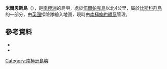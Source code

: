 {{coord|65|35|S|65|2|W|source:GNIS|display=title}}

'''米爾恩斯島'''（{{lang-en|Milnes Island}}），是[[南極洲|南極洲]]的島嶼，處於[[伍爾帕克島|伍爾帕克島]]以北4公里，屬於[[比斯科群島|比斯科群島]]的一部分，由[[英國|英國]]探險隊繪入地圖，現時由[[南極條約體系|南極條約體系]]管理。

==參考資料==
*{{cite gnis | type = antarid | id = 10018| name = Milnes Island | accessdate = 2013-10-20}}
*{{usgs-gazetteer|id=10018}}

{{DEFAULTSORT:Milnes Island}}
[[Category:南極洲島嶼|Category:南極洲島嶼]]


{{Biscoes-geo-stub}}